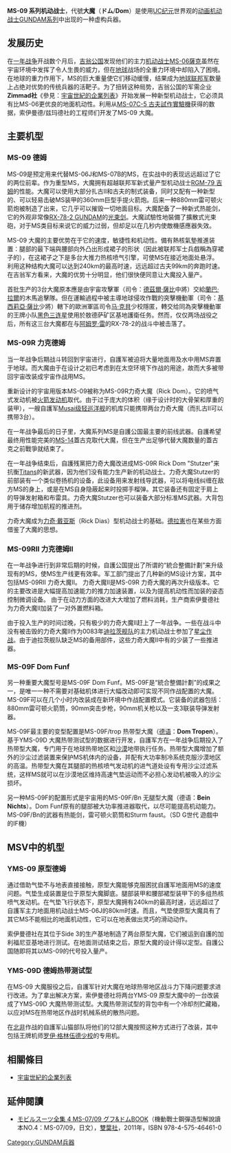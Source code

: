 

{{noteTA|G1=GundamUC
|1=zh-hans:大魔;zh-hk:大魔;zh-tw:德姆;
|2=zh-hans:力克·大魔;zh-hk:力奇大魔;zh-tw:力克德姆; 
}}
{{About||[[CE纪元|CE纪元]]GUNDAM世界观中的兵器|ZGMF-XX09T Dom Trooper}}
'''MS-09 系列机动战士'''，代號'''大魔'''（'''ドム'''/'''Dom'''）是使用[[UC纪元|UC纪元]]世界观的[[动画|动画]][[GUNDAM系列作品|机动战士GUNDAM系列]]中出现的一种虚构兵器。

== 发展历史 ==
在[[一年战争|一年战争]]开战数个月后，[[吉翁公国|吉翁公国]]发现他们的主力[[机动战士|机动战士]][[MS-06_扎古II|MS-06薩克]]虽然在宇宙环境中发挥了令人生畏的威力，但在[[地球|地球]]战场的全重力环境中却陷入了困境。在地球的重力作用下，MS的巨大重量使它们移动缓慢，结果成为[[地球联邦军|地球联邦军]]数量上占绝对优势的传统兵器的活靶子。为了扭转这种局势，吉翁公国的军需企业'''Zimmad社'''《參見：[[宇宙世紀的企業列表|宇宙世紀的企業列表]]》开始发展一种新型机动战士，它必须具有比MS-06更优良的地面机动性。利用从[[MS-07系列机动战士|MS-07C-5 古夫試作實驗機]]获得的数据，索伊曼德/兹玛德社的工程师们开发了MS-09 大魔。

== 主要机型 ==
=== MS-09 德姆 ===
MS-09是预定用来代替MS-06J和MS-07B的MS，在实战中的表现远远超过了它的两位前辈。作为重型MS，大魔拥有超越联邦军新式量产型机动战士[[RGM-79系列机动战士|RGM-79 吉姆]]的性能。大魔可以使用大部分扎古II和古夫的制式装备，同时又配有一种新型的、可以轻易击破MS装甲的360mm巨型手提火箭炮。后来一种880mm雷可顿火箭炮被制造了出来，它几乎可以摧毁一切地面目标。大魔配备了一种新式热能剑，它的外观非常像[[RX-78|RX-78-2 GUNDAM]]的[[光束剑|光束剑]]。大魔試驗性地裝備了擴散式光束砲，对于MS类目标来说它的威力过弱，但却足以在几秒内使敵機感應器失效。

MS-09 大魔的主要优势在于它的速度，敏捷性和机动性。備有熱核氣墊推進装置：腿部的最下端與腰部向外凸出形成裙子的形状（因此被联邦军士兵戲稱為穿裙子的），在这裙子之下是多台大推力热核喷气引擎，可使MS在接近地面处悬浮。利用这种结构大魔可以达到240km的最高时速，远远超过古夫99km的奔跑时速。在吉翁军方看来，大魔的优势十分明显，他们很快便同意让大魔投入量产。

首批生产的3台大魔原本應是由宇宙攻擊軍（司令：[[薩比家#德茲爾·薩比|德茲爾·薩比]]中將）交給[[蘭巴·拉爾|蘭巴·拉爾]]的木馬追擊隊。但在運輸過程中被主導地球侵攻作戰的突擊機動軍（司令：[[基西莉亞·薩比|基西莉亞·薩比]]少將）轄下的歐洲軍區司令[[马·克貝|马·克貝]]少校隱匿，轉交给同為突擊機動軍的王牌小队[[黑色三连星|黑色三连星]]使用於敖德萨矿区基地護衛任务。然而，仅仅两场战役之后，所有这三台大魔都在与[[阿姆罗·雷|阿姆罗·雷]]的RX-78-2的战斗中被击落了。

=== MS-09R 力克德姆 ===
当一年战争后期战斗转回到宇宙进行，自護军被迫将大量地面用及水中用MS弃置于地球。而大魔由于在设计之初已考虑到在太空环境下作战的用途，故而大多被带回宇宙改装成宇宙作战用MS。

重新设计的宇宙用版本MS-09被称为MS-09R力奇大魔（Rick Dom）。它的喷气式发动机被[[火箭发动机|火箭发动机]]取代。由于过于庞大的体积（缘于设计时的大骨架和厚重的装甲），一艘自護军[[Musai级轻巡洋舰|Musai级轻巡洋舰]]的机库只能携带两台力奇大魔（而扎古II可以携带3台）。

在一年战争最后的日子里，大魔系列MS是自護公国最主要的前线武器。自護希望最终用性能完美的[[MS-14系列机动战士|MS-14]]蓋古克取代大魔，但在生产出足够代替大魔数量的蓋古克之前戰爭就结束了。

在一年战争结束后，自護残黨把力奇大魔改进成MS-09R Rick Dom "Stutzer"来抗衡[[Titans|Titans]]的新武器，因为他们没有能力生产新的机动战士。力奇大魔Stutzer的前部装有一个类似卷扬机的设备，此设备用来发射线导武器，可以将电线纠缠在敌方MS的身上，或是在MS自身隐蔽起来时投掷手榴弹。其它装备还有固定于肩上的导弹发射箱和布雷具。力奇大魔Stutzer也可以装备大部分标准MS武器。大背包用于储存增加航程的推进剂。

力奇大魔成为[[力奇·戴亚斯|力奇·戴亚斯]]（Rick Dias）型机动战士的基础。[[德拉憲|德拉憲]]也在某些方面借鉴了大魔的思想。

=== MS-09RII 力克德姆II ===
在一年战争进行到非常后期的时候，自護公国提出了所谓的“統合整備計劃”来升级现有的MS，使MS生产线更有效率。军工部门提出了几种新的MS设计方案，其中包括MS-09RII 力奇大魔II。
力奇大魔II是MS-09R 力奇大魔的再次升级版本。它的主要改进是大幅提高加速能力的推力加速装置，以及为提高机动性而加装的姿态控制微调设备。 由于在动力方面的改进大大增加了燃料消耗，生产商索伊曼德社为力奇大魔II加装了一对外置燃料箱。

由于投入生产的时间过晚，只有极少的力奇大魔II赶上了一年战争。一些在战斗中没有被击毁的力奇大魔II作为0083年[[迪拉茨舰队|迪拉茨舰队]]的主力机动战士参加了[[星尘作战|星尘作战]]。由于迪拉茨舰队缺乏MS的备用部件，这些力奇大魔II中有的少装了一些推进器。

=== MS-09F Dom Funf ===
另一种重要大魔型号是MS-09F Dom Funf。MS-09F是“統合整備計劃”的成果之一，是唯一一种不需要对基础机体进行大幅改动即可实现不同作战配置的大魔。MS-09F可以在几个小时内改装成在新环境中作战配置模式。它装备的武器包括：880mm雷可顿火箭筒，90mm突击步枪，90mm机关枪以及一支3联装导弹发射器。

MS-09F最主要的变型配置是MS-09F/trop 热带型大魔（[[德语|德语]]：'''Dom Tropen'''）。基于YMS-09D 大魔热带测试型的数据进行开发，自護军方在一年战争后期投入了热带型大魔，专门用于在地球热带地区和[[沙漠|沙漠]]地带执行任务。热带型大魔增加了额外的沙尘过滤装置来保护MS机体内的设备，并配有大功率制冷系统克服沙漠地区的高温。热带型大魔在其腿部的热核喷气发动机的进气道处设有专用沙尘过滤系统，这样MS就可以在沙漠地区维持高速气垫运动而不必担心发动机被吸入的沙尘损坏。

另一种MS-09F的配置形式是宇宙用的MS-09F/Bn 无腿型大魔（德语：'''Bein Nichts'''）。Dom Funf原有的腿部被大功率推进器取代，以尽可能提高机动能力。MS-09F/Bn的武器有热能剑，雷可顿火箭筒和Sturm faust。（SD G世代 遊戲中的IF機）

== MSV中的机型 ==
=== YMS-09 原型德姆 ===
通过借助气垫不与地表直接接触，原型大魔能够克服困扰自護军地面用MS的速度问题。气垫生成装置是位于原型大魔脚底。腿部装甲和腰部裙型装甲下的多组热核喷气发动机。在气垫飞行状态下，原型大魔拥有240km的最高时速，远远超过了自護军主力地面用机动战士MS-06J的80km时速。而且，气垫使原型大魔具有了其它MS不能相比的地面机动性，它可以在地表做出灵巧的滑动动作。

索伊曼德社在其位于Side 3的生产基地制造了两台原型大魔，它们被运到自護的加利福尼亚基地进行测试。在地面测试结束之后，原型大魔的设计得以定型。自護公国随即将其以MS-09的代号投入量产。

=== YMS-09D 德姆热带测试型 ===
在MS-09 大魔服役之后，自護军针对大魔在地球热带地区战斗力下降问题要求进行改进。为了拿出解决方案，索伊曼德社将两台YMS-09 原型大魔中的一台改装成了YMS-09D 大魔热带测试型。大魔热带测试型的背包中有一个冷却剂贮藏箱，以应对MS在热带地区作战时机械系统的散热问题。

在[[北非|北非]]作战的自護军山猫部队将他们的12部大魔按照这种方式进行了改装，其中包括王牌机师[[罗伊·格林伍德少校|罗伊·格林伍德少校]]的专用机。

== 相關條目 ==
*[[宇宙世紀的企業列表|宇宙世紀的企業列表]]

== 延伸閱讀 ==
*[https://web.archive.org/web/20150724121128/http://www.books.com.tw/products/M010029203 モビルスーツ全集 4 MS-07/09 グフ&ドムBOOK]（機動戰士鋼彈造型解說讀本NO.4：MS-07/09，日文），[[雙葉社|雙葉社]]，2011年，ISBN 978-4-575-46461-0

{{宇宙世紀|機動兵器}}

[[Category:GUNDAM兵器|Category:GUNDAM兵器]]